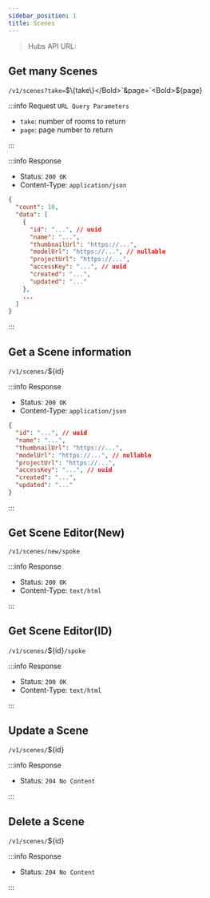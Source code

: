 ```yaml
---
sidebar_position: 1
title: Scenes
---
```



> Hubs API URL: <a><APIUrl /></a>

## Get many Scenes

`/v1/scenes?take=`<Bold>$\{take\}</Bold>`&page=`<Bold>$\{page\}</Bold>

:::info Request `URL Query Parameters`

- `take`: number of rooms to return
- `page`: page number to return

:::

:::info Response

- Status: `200 OK`
- Content-Type: `application/json`

```json
{
  "count": 10,
  "data": [
    {
      "id": "...", // uuid
      "name": "...",
      "thumbnailUrl": "https://...",
      "modelUrl": "https://...", // nullable
      "projectUrl": "https://...",
      "accessKey": "...", // uuid
      "created": "...",
      "updated": "..."
    },
    ...
  ]
}
```

:::

## Get a Scene information

`/v1/scenes/`<Bold>$\{id\}</Bold>

:::info Response

- Status: `200 OK`
- Content-Type: `application/json`

```json
{
  "id": "...", // uuid
  "name": "...",
  "thumbnailUrl": "https://...",
  "modelUrl": "https://...", // nullable
  "projectUrl": "https://...",
  "accessKey": "...", // uuid
  "created": "...",
  "updated": "..."
}
```

:::

## Get Scene Editor(New)

`/v1/scenes/new/spoke`

:::info Response

- Status: `200 OK`
- Content-Type: `text/html`

:::

## Get Scene Editor(ID)

`/v1/scenes/`<Bold>$\{id\}</Bold>`/spoke`

:::info Response

- Status: `200 OK`
- Content-Type: `text/html`

:::

## Update a Scene

`/v1/scenes/`<Bold>$\{id\}</Bold>

:::info Response

- Status: `204 No Content`

:::

## Delete a Scene

`/v1/scenes/`<Bold>$\{id\}</Bold>

:::info Response

- Status: `204 No Content`

:::
